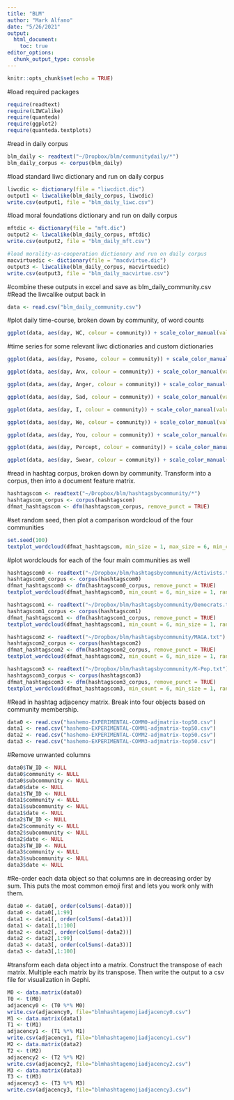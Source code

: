 ```yaml
---
title: "BLM"
author: "Mark Alfano"
date: "5/26/2021"
output:
  html_document:
    toc: true
editor_options: 
  chunk_output_type: console
---
```


```r
knitr::opts_chunk$set(echo = TRUE)
```

#load required packages

```r
require(readtext)
require(LIWCalike)
require(quanteda)
require(ggplot2)
require(quanteda.textplots)
```

#read in daily corpus
```r
blm_daily <- readtext("~/Dropbox/blm/communitydaily/*")
blm_daily_corpus <- corpus(blm_daily)
```

#load standard liwc dictionary and run on daily corpus
```r
liwcdic <- dictionary(file = "liwcdict.dic")
output1 <- liwcalike(blm_daily_corpus, liwcdic)
write.csv(output1, file = "blm_daily_liwc.csv")
```

#load moral foundations dictionary and run on daily corpus
```r
mftdic <- dictionary(file = "mft.dic")
output2 <- liwcalike(blm_daily_corpus, mftdic)
write.csv(output2, file = "blm_daily_mft.csv")
```

```r
#load morality-as-cooperation dictionary and run on daily corpus
macvirtuedic <- dictionary(file = "macdvirtue.dic")
output3 <- liwcalike(blm_daily_corpus, macvirtuedic)
write.csv(output3, file = "blm_daily_macvirtue.csv")
```

#combine these outputs in excel and save as blm_daily_community.csv
#Read the liwcalike output back in

```r
data <- read.csv("blm_daily_community.csv")
```

#plot daily time-course, broken down by community, of word counts
```r
ggplot(data, aes(day, WC, colour = community)) + scale_color_manual(values=c("#4daf4a", "#377eb8", "#984ea3", "#e41a1c")) + geom_point() + geom_vline(xintercept = 233) + labs(x = "day", y = "word count") + geom_smooth(se = TRUE, span = .09) + theme(legend.position = c(.3, .97), legend.background = element_rect(fill = "transparent"), legend.title = element_blank()) + guides(color = guide_legend(direction = "horizontal")) + scale_y_continuous(labels=function(n){format(n, scientific = FALSE)})
```

#time series for some relevant liwc dictionaries and custom dictionaries
```r
ggplot(data, aes(day, Posemo, colour = community)) + scale_color_manual(values=c("green", "blue", "yellow", "red")) + geom_point() + geom_vline(xintercept = 233) + ylim(c(0, 8)) + labs(x = "day", y = "positive emotion") + geom_smooth(se = TRUE, method = loess) + theme(legend.position = c(.3, .97), legend.background = element_rect(fill = "transparent"), legend.title = element_blank()) + guides(color = guide_legend(direction = "horizontal"))

ggplot(data, aes(day, Anx, colour = community)) + scale_color_manual(values=c("green", "blue", "yellow", "red")) + geom_point() + geom_vline(xintercept = 233) + labs(x = "day", y = "anxiety") + ylim(c(0, 1)) + geom_smooth(se = TRUE, method = loess) + theme(legend.position = c(.3, .97), legend.background = element_rect(fill = "transparent"), legend.title = element_blank()) + guides(color = guide_legend(direction = "horizontal"))

ggplot(data, aes(day, Anger, colour = community)) + scale_color_manual(values=c("green", "blue", "yellow", "red")) + geom_point() + geom_vline(xintercept = 233) + labs(x = "day", y = "anger") + ylim(c(0, 5)) + geom_smooth(se = TRUE, method = loess) + theme(legend.position = c(.3, .97), legend.background = element_rect(fill = "transparent"), legend.title = element_blank()) + guides(color = guide_legend(direction = "horizontal"))

ggplot(data, aes(day, Sad, colour = community)) + scale_color_manual(values=c("green", "blue", "yellow", "red")) + geom_point() + geom_vline(xintercept = 233) + labs(x = "day", y = "sadness") + ylim(c(0, 1)) + geom_smooth(se = TRUE, method = loess) + theme(legend.position = c(.3, .97), legend.background = element_rect(fill = "transparent"), legend.title = element_blank()) + guides(color = guide_legend(direction = "horizontal"))

ggplot(data, aes(day, I, colour = community)) + scale_color_manual(values=c("green", "blue", "yellow", "red")) + geom_point() + geom_vline(xintercept = 233) + labs(x = "day", y = "first-person singular") + ylim(c(0, 5)) + geom_smooth(se = TRUE, method = loess) + theme(legend.position = c(.3, .97), legend.background = element_rect(fill = "transparent"), legend.title = element_blank()) + guides(color = guide_legend(direction = "horizontal"))

ggplot(data, aes(day, We, colour = community)) + scale_color_manual(values=c("green", "blue", "yellow", "red")) + geom_point() + geom_vline(xintercept = 233) + labs(x = "day", y = "first-person plural") + ylim(c(0, 3)) + geom_smooth(se = TRUE, method = loess) + theme(legend.position = c(.3, .97), legend.background = element_rect(fill = "transparent"), legend.title = element_blank()) + guides(color = guide_legend(direction = "horizontal"))

ggplot(data, aes(day, You, colour = community)) + scale_color_manual(values=c("green", "blue", "yellow", "red")) + geom_point() + geom_vline(xintercept = 233) + labs(x = "day", y = "second-person") + ylim(c(0, 4.5)) + geom_smooth(se = TRUE, method = loess) + theme(legend.position = c(.3, .97), legend.background = element_rect(fill = "transparent"), legend.title = element_blank()) + guides(color = guide_legend(direction = "horizontal"))

ggplot(data, aes(day, Percept, colour = community)) + scale_color_manual(values=c("green", "blue", "yellow", "red")) + geom_point() + geom_vline(xintercept = 233) + labs(x = "day", y = "perception") + ylim(c(0, 10)) + geom_smooth(se = TRUE, method = loess) + theme(legend.position = c(.3, .97), legend.background = element_rect(fill = "transparent"), legend.title = element_blank()) + guides(color = guide_legend(direction = "horizontal"))

ggplot(data, aes(day, Swear, colour = community)) + scale_color_manual(values=c("green", "blue", "yellow", "red")) + geom_point() + geom_vline(xintercept = 233) + labs(x = "day", y = "swears") + ylim(c(0, 3)) + geom_smooth(se = TRUE, method = loess) + theme(legend.position = c(.3, .97), legend.background = element_rect(fill = "transparent"), legend.title = element_blank()) + guides(color = guide_legend(direction = "horizontal"))
```

#read in hashtag corpus, broken down by community. Transform into a corpus, then into a document feature matrix. 
```r
hashtagscom <- readtext("~/Dropbox/blm/hashtagsbycommunity/*")
hashtagscom_corpus <- corpus(hashtagscom)
dfmat_hashtagscom <- dfm(hashtagscom_corpus, remove_punct = TRUE)
```

#set random seed, then plot a comparison wordcloud of the four communities
```r
set.seed(100)
textplot_wordcloud(dfmat_hashtagscom, min_size = 1, max_size = 6, min_count = 6, comparison = TRUE, labelsize = .6, labeloffset = 0, random_order = FALSE, rotation = 0.25,color = RColorBrewer::brewer.pal(8, "Dark2"))
```

#plot wordclouds for each of the four main communities as well
```r
hashtagscom0 <- readtext("~/Dropbox/blm/hashtagsbycommunity/Activists.txt")
hashtagscom0_corpus <- corpus(hashtagscom0)
dfmat_hashtagscom0 <- dfm(hashtagscom0_corpus, remove_punct = TRUE)
textplot_wordcloud(dfmat_hashtagscom0, min_count = 6, min_size = 1, random_order = FALSE, rotation = 0.25, color = RColorBrewer::brewer.pal(8, "Dark2"))

hashtagscom1 <- readtext("~/Dropbox/blm/hashtagsbycommunity/Democrats.txt")
hashtagscom1_corpus <- corpus(hashtagscom1)
dfmat_hashtagscom1 <- dfm(hashtagscom1_corpus, remove_punct = TRUE)
textplot_wordcloud(dfmat_hashtagscom1, min_count = 6, min_size = 1, random_order = FALSE, rotation = 0.25, color = RColorBrewer::brewer.pal(8, "Dark2"))

hashtagscom2 <- readtext("~/Dropbox/blm/hashtagsbycommunity/MAGA.txt")
hashtagscom2_corpus <- corpus(hashtagscom2)
dfmat_hashtagscom2 <- dfm(hashtagscom2_corpus, remove_punct = TRUE)
textplot_wordcloud(dfmat_hashtagscom2, min_count = 6, min_size = 1, random_order = FALSE, rotation = 0.25, color = RColorBrewer::brewer.pal(8, "Dark2"))

hashtagscom3 <- readtext("~/Dropbox/blm/hashtagsbycommunity/K-Pop.txt")
hashtagscom3_corpus <- corpus(hashtagscom3)
dfmat_hashtagscom3 <- dfm(hashtagscom3_corpus, remove_punct = TRUE)
textplot_wordcloud(dfmat_hashtagscom3, min_count = 6, min_size = 1, random_order = FALSE, rotation = 0.25, color = RColorBrewer::brewer.pal(8, "Dark2"))
```


#Read in hashtag adjacency matrix. Break into four objects based on community membership.
```r
data0 <- read.csv("hashemo-EXPERIMENTAL-COMM0-adjmatrix-top50.csv")
data1 <- read.csv("hashemo-EXPERIMENTAL-COMM1-adjmatrix-top50.csv")
data2 <- read.csv("hashemo-EXPERIMENTAL-COMM2-adjmatrix-top50.csv")
data3 <- read.csv("hashemo-EXPERIMENTAL-COMM3-adjmatrix-top50.csv")
```

#Remove unwanted columns

```r
data0$TW_ID <- NULL
data0$community <- NULL
data0$subcommunity <- NULL
data0$date <- NULL
data1$TW_ID <- NULL
data1$community <- NULL
data1$subcommunity <- NULL
data1$date <- NULL
data2$TW_ID <- NULL
data2$community <- NULL
data2$subcommunity <- NULL
data2$date <- NULL
data3$TW_ID <- NULL
data3$community <- NULL
data3$subcommunity <- NULL
data3$date <- NULL
```

#Re-order each data object so that columns are in decreasing order by sum. This puts the most common emoji first and lets you work only with them.

```r
data0 <- data0[, order(colSums(-data0))]
data0 <- data0[,1:99]
data1 <- data1[, order(colSums(-data1))]
data1 <- data1[,1:100]
data2 <- data2[, order(colSums(-data2))]
data2 <- data2[,1:99]
data3 <- data3[, order(colSums(-data3))]
data3 <- data3[,1:100]
```

#transform each data object into a matrix. Construct the transpose of each matrix. Multiple each matrix by its transpose. Then write the output to a csv file for visualization in Gephi.

```r
M0 <- data.matrix(data0)
T0 <- t(M0)
adjacency0 <- (T0 %*% M0)
write.csv(adjacency0, file="blmhashtagemojiadjacency0.csv")
M1 <- data.matrix(data1)
T1 <- t(M1)
adjacency1 <- (T1 %*% M1)
write.csv(adjacency1, file="blmhashtagemojiadjacency1.csv")
M2 <- data.matrix(data2)
T2 <- t(M2)
adjacency2 <- (T2 %*% M2)
write.csv(adjacency2, file="blmhashtagemojiadjacency2.csv")
M3 <- data.matrix(data3)
T3 <- t(M3)
adjacency3 <- (T3 %*% M3)
write.csv(adjacency3, file="blmhashtagemojiadjacency3.csv")
```






